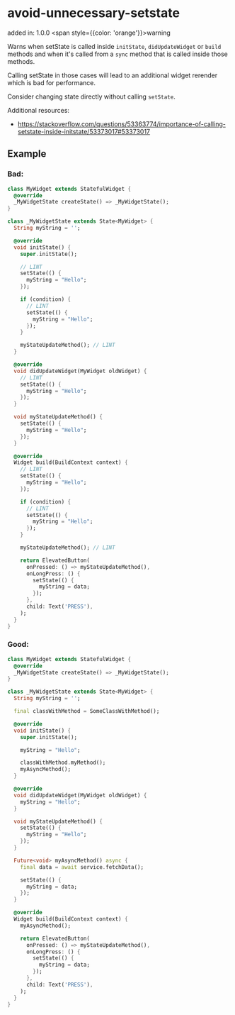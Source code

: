 # avoid-unnecessary-setstate
added in: 1.0.0 <span style={{color: 'orange'}}>warning</span>

Warns when setState is called inside `initState`, `didUpdateWidget` or `build` methods and when it's called from a `sync` method that is called inside those methods.

Calling setState in those cases will lead to an additional widget rerender which is bad for performance.

Consider changing state directly without calling `setState`.

Additional resources:

- https://stackoverflow.com/questions/53363774/importance-of-calling-setstate-inside-initstate/53373017#53373017

## Example
### Bad:
```dart
class MyWidget extends StatefulWidget {
  @override
  _MyWidgetState createState() => _MyWidgetState();
}

class _MyWidgetState extends State<MyWidget> {
  String myString = '';

  @override
  void initState() {
    super.initState();

    // LINT
    setState(() {
      myString = "Hello";
    });

    if (condition) {
      // LINT
      setState(() {
        myString = "Hello";
      });
    }

    myStateUpdateMethod(); // LINT
  }

  @override
  void didUpdateWidget(MyWidget oldWidget) {
    // LINT
    setState(() {
      myString = "Hello";
    });
  }

  void myStateUpdateMethod() {
    setState(() {
      myString = "Hello";
    });
  }

  @override
  Widget build(BuildContext context) {
    // LINT
    setState(() {
      myString = "Hello";
    });

    if (condition) {
      // LINT
      setState(() {
        myString = "Hello";
      });
    }

    myStateUpdateMethod(); // LINT

    return ElevatedButton(
      onPressed: () => myStateUpdateMethod(),
      onLongPress: () {
        setState(() {
          myString = data;
        });
      },
      child: Text('PRESS'),
    );
  }
}
```
### Good:
```dart
class MyWidget extends StatefulWidget {
  @override
  _MyWidgetState createState() => _MyWidgetState();
}

class _MyWidgetState extends State<MyWidget> {
  String myString = '';

  final classWithMethod = SomeClassWithMethod();

  @override
  void initState() {
    super.initState();

    myString = "Hello";

    classWithMethod.myMethod();
    myAsyncMethod();
  }

  @override
  void didUpdateWidget(MyWidget oldWidget) {
    myString = "Hello";
  }

  void myStateUpdateMethod() {
    setState(() {
      myString = "Hello";
    });
  }

  Future<void> myAsyncMethod() async {
    final data = await service.fetchData();

    setState(() {
      myString = data;
    });
  }

  @override
  Widget build(BuildContext context) {
    myAsyncMethod();

    return ElevatedButton(
      onPressed: () => myStateUpdateMethod(),
      onLongPress: () {
        setState(() {
          myString = data;
        });
      },
      child: Text('PRESS'),
    );
  }
}
```
